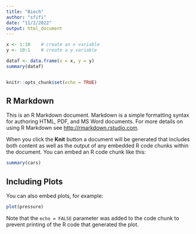 ```yaml
---
title: "Bioch"
author: "sfifi"
date: "11/2/2022"
output: html_document
---
```

```r
x <- 1:10    # create an x variable
y <- 10:1    # create a y variable

dataf <- data.frame(x = x, y = y)
summary(dataf)
```


```r

```

```r
knitr::opts_chunk$set(echo = TRUE)
```

## R Markdown

This is an R Markdown document. Markdown is a simple formatting syntax for authoring HTML, PDF, and MS Word documents. For more details on using R Markdown see <http://rmarkdown.rstudio.com>.

When you click the **Knit** button a document will be generated that includes both content as well as the output of any embedded R code chunks within the document. You can embed an R code chunk like this:

```r
summary(cars)

```

## Including Plots

You can also embed plots, for example:

```r
plot(pressure)
```

Note that the `echo = FALSE` parameter was added to the code chunk to prevent printing of the R code that generated the plot.
